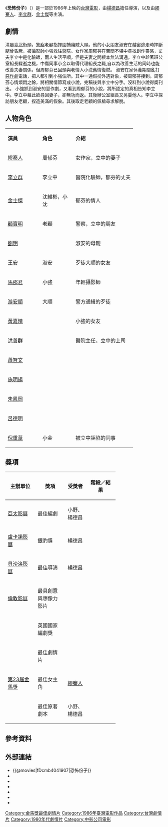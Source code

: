 {{Infobox Film
| name               = 恐怖分子
| original_name      = {{lang|en|Terrorizers}}
| image              = Terrorizers poster.jpg
| caption            = 電影海報
| director           = [[楊德昌|楊德昌]]
| producer           = [[林登飛|林登飛]]
| producer_2         = [[小野|小　野]]
| writer             = [[小野|小　野]]<br/>[[楊德昌|楊德昌]]
| starring           = [[繆騫人|繆騫人]]<br/>[[李立群|李立群]]<br/>[[金士傑|金士傑]]
| music              = [[翁孝良|翁孝良]]
| cinematography     = [[張展|張　展]]
| editing            = [[廖慶松|廖慶松]]
| production_company = 三一股份有限公司 <small>'''出品'''</small><br/>嘉禾影業機構 <small>'''出品'''</small>
| distributor        = 台灣：[[中央電影事業股份有限公司|中央電影事業股份有限公司]]
香港：橙天嘉禾
| released           = {{TWN}}：{{film date|1986|12|19}}<br/>{{BHKG}}：{{start date|1987|4|23}}
| runtime            = 109 分鐘
| country            = {{台灣電影產地}}
| awards             = 
| language           = 華語
| budget             = 
| gross              = 台灣：NT$5,209,912.00<ref>[http://cinema.nccu.edu.tw/BOX/3A/3A86.HTM 台灣電影票房（1986年）] {{webarchive|url=https://web.archive.org/web/20080501023432/http://cinema.nccu.edu.tw/BOX/3A/3A86.HTM |date=2008-05-01 }} 第64位 台灣電影資料庫</ref><br/>香港：HK$893,317.00<ref>[http://www.angelfire.com/home/bobic/HK_Movies/Total/hk1987a-b5.htm 香港電影票房 1987（總票房）] 第160位 香港電影票房全紀錄</ref><ref>[http://www.angelfire.com/home/bobic/HK_Movies/HK/hk1987c-b5.htm 香港電影票房 1987（華語電影）] 第88位 香港電影票房全紀錄</ref>
}}
《'''恐怖份子'''》（{{lang-en|'''Terrorizers'''}}）是一部於1986年上映的[[台灣電影|台灣電影]]，由[[楊德昌|楊德昌]]擔任導演，以及由[[繆騫人|繆騫人]]、[[李立群|李立群]]、[[金士傑|金士傑]]等主演。

==劇情==
清晨[[臺北|臺北]]街頭，[[警察|警察]]老顧指揮圍捕竊賊大順。他的小女朋友淑安在越窗逃走時摔斷腿骨昏厥，被攝影師小強救往[[醫院|醫院]]。女作家周郁芬在苦悶不堪中尋找創作靈感，丈夫李立中是化驗師，兩人生活平順，但是夫妻之間根本無法溝通。李立中趁著班公室組長驟逝之機，中傷同事小金以取得代理組長之職,自以為改善生活的同時也能改善夫妻關係，但周郁芬已回頭與老情人小沈舊情復燃。
淑安在家休養期間亂打[[惡作劇|惡作劇]]電話，把人都引到小強住所。其中一通假扮外遇對象，被周郁芬接到。周郁芬心情煩悶之餘，將相關情節寫成小說，完稿後與李立中分手。沒料到小說得奬刊出。
小強抓到淑安的惡作劇，又看到周郁芬的小說，將所認定的真相告知李立中。李立中藉此欲尋回妻子，卻無功而返。其後辦公室組長又另委他人。李立中探訪朋友老顧，捏造美滿的假象。其後取走老顧的佩槍尋求解脫。

==人物角色==
{|class="wikitable" 
|-  style="background:green; color:snow" align=center 
|style="width:95px"|'''演員'''||style="width:90px"|'''角色'''||'''介紹'''
|-
|[[繆騫人|繆騫人]]
|周郁芬
|女作家，立中的妻子
|-
|[[李立群|李立群]]
|李立中
|醫院化驗師，郁芬的丈夫
|-
|[[金士傑|金士傑]]
|沈維彬，小沈
|郁芬的情人
|-
|[[顧寶明|顧寶明]]
|老顧
|警察，立中的朋友
|-
|[[劉明_(演員)|劉明]]
|
|淑安的母親
|-
|[[王安_(演員)|王安]]
|淑安
|歹徒大順的女友
|-
|[[馬邵君|馬邵君]]
|小強
|年輕攝影師
|-
|[[游安順|游安順]]
|大順
|警方通緝的歹徒
|-
|[[黃嘉晴|黃嘉晴]]
|
|小強的女友
|-
|[[洪善群|洪善群]]
|
|醫院主任，立中的上司
|-
|[[蕭智文|蕭智文]]
|
|
|-
|[[施明揚|施明揚]]
|
|
|-
|[[朱鳳岡|朱鳳岡]]
|
|
|-
|[[呂德明|呂德明]]
|
|
|-
|[[倪重華|倪重華]]
|小金
|被立中誣陷的同事
|}

==獎項==
{| class="wikitable" width="70%"
|-align=center
! width="25%"|主辦單位
! width="25%"|獎項
! width=<!保留調整空間"25%">|受獎者
! width="25%"|階段／結果
|- align=center
| rowspan="1"|[[亞太影展|亞太影展]]
| 最佳編劇
| 小野、楊德昌
| {{won}}
|- align=center
| rowspan="1"|[[盧卡諾影展|盧卡諾影展]]
| 銀豹獎
| 楊德昌
| {{won}}
|- align=center
| rowspan="1"|[[貝沙洛影展|貝沙洛影展]]
| 最佳導演
| 楊德昌
| {{won}}
|- align=center
| rowspan="1"|[[倫敦影展|倫敦影展]]
| 最具創意與想像力影片
| 
| {{won}}
|- align=center
| 
| 英國國家編劇獎
| 
| {{won}}
|-align=center
| rowspan="3"|[[第23屆金馬獎|第23屆金馬獎]]
| 最佳劇情片
| 
| {{won}}
|- align=center
| 最佳女主角
| [[繆騫人|繆騫人]]
|  {{nom}}
|- align=center
| 最佳原著劇本
| 小野、楊德昌
|  {{nom}}
|}

==參考資料==
<references/>

==外部連結==
*{{@movies|fDcmb4041907|恐怖份子}}
*{{hkmdb title|6904|恐怖份子}}
*{{douban|title=恐怖份子}}
*{{Mtime|18897|恐怖份子}}
*{{Amg movie|176273|恐怖份子}}
*{{rotten-tomatoes|kong-bu-fen-zi|恐怖份子}}
*{{imdb title|0091355|恐怖份子}}

{{楊德昌}}
{{金馬獎最佳劇情片|第23屆}}
{{最佳華語電影一百部}}
{{影史百大華語電影}}

[[Category:金馬獎最佳劇情片|Category:金馬獎最佳劇情片]]
[[Category:1986年臺灣電影作品|Category:1986年臺灣電影作品]]
[[Category:台灣劇情片|Category:台灣劇情片]]
[[Category:1980年代劇情片|Category:1980年代劇情片]]
[[Category:中影公司電影|Category:中影公司電影]]
